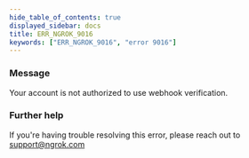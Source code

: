 ```yaml
---
hide_table_of_contents: true
displayed_sidebar: docs
title: ERR_NGROK_9016
keywords: ["ERR_NGROK_9016", "error 9016"]
---
```


### Message

Your account is not authorized to use webhook verification.

### Further help

If you're having trouble resolving this error, please reach out to [support@ngrok.com](mailto:support@ngrok.com?subject=Help%20with%20ERR_NGROK_9016)
